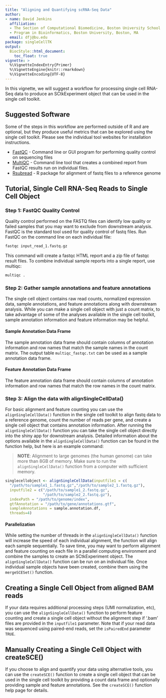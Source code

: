 ```yaml
---
title: "Aligning and Quantifying scRNA-Seq Data"
author:
- name: David Jenkins
  affiliation: 
  - The Section of Computational Biomedicine, Boston University School of Medicine, Boston, MA
  - Program in Bioinformatics, Boston University, Boston, MA
  email: dfj@bu.edu
package: singleCellTK
output: 
  BiocStyle::html_document:
    toc_float: true
vignette: >
  %\VignetteIndexEntry{Primer}
  %\VignetteEngine{knitr::rmarkdown}
  %\VignetteEncoding{UTF-8}
---
```


In this vignette, we will suggest a workflow for processing single cell RNA-Seq
data to produce an SCtkExperiment object that can be used in the single cell toolkit.

## Suggested Software

Some of the steps in this workflow are performed outside of R and are optional,
but they produce useful metrics that can be explored using the single cell
toolkit. Please see the individual tool websites for installation instructions.

* [FastQC](http://www.bioinformatics.babraham.ac.uk/projects/fastqc/) - Command
line or GUI program for performing quality control on sequencing files
* [MultiQC](http://multiqc.info/) - Command line tool that creates a combined
report from FastQC results run on individual files.
* [Rsubread](https://www.bioconductor.org/packages/release/bioc/html/Rsubread.html) - R
package for alignment of fastq files to a reference genome

## Tutorial, Single Cell RNA-Seq Reads to Single Cell Object

### Step 1: FastQC Quality Control

Quality control performed on the FASTQ files can identify low quality or failed
samples that you may want to exclude from downstream analysis. FastQC is the
standard tool used for quality control of fastq files. Run FastQC on the command
line on each individual file:

```bash
fastqc input_read_1.fastq.gz
```

This command will create a fastqc HTML report and a zip file of fastqc result
files. To combine individual sample reports into a single report, use multiqc:

```bash
multiqc .
```

### Step 2: Gather sample annotations and feature annotations

The single cell object contains raw read counts, normalized expression data,
sample annotations, and feature annotations along with downstream analysis.
While you can make a single cell object with just a count matrix, to take
advantage of some of the analyses available in the single cell toolkit, sample
annotation information and feature information may be helpful.

#### Sample Annotation Data Frame

The sample annotation data frame should contain columns of annotation
information and row names that match the sample names in the count matrix. The
output table ```multiqc_fastqc.txt``` can be used as a sample annotation data
frame.

#### Feature Annotation Data Frame

The feature annotation data frame should contain columns of annotation
information and row names that match the row names in the count matrix.

### Step 3: Align the data with alignSingleCellData()

For basic alignment and feature counting you can use the
```alignSingleCellData()``` function in the single cell toolkit to align fastq
data to a reference genome, count the number of reads per gene, and create a
single cell object that contains annotation information. After running the
```alignSingleCellData()``` function you can take the single cell object
directly into the shiny app for downstream analysis. Detailed information about
the options available in the ```alignSingleCellData()``` function can be found
in the function help, but here is an example command:

> __NOTE__: Alignment to large genomes (the human genome) can take more than
> 8GB of memory. Make sure to run the ```alignSingleCellData()``` function
> from a computer with sufficient memory.

```r
singlecellobject <- alignSingleCellData(inputfile1 = c(
  "/path/to/sample1_1.fastq.gz","/path/to/sample2_1.fastq.gz"),
  inputfile2 = c("/path/to/sample1_2.fastq.gz",
                 "/path/to/sample2_2.fastq.gz"),
  indexPath = "/path/to/genome/index",
  gtfAnnotation = "/path/to/gene/annotations.gtf",
  sampleAnnotations = sample.annotation.df,
  threads=4)
```

#### Parallelization

While setting the number of threads in the ```alignSingleCellData()``` function
will increase the speed of each individual alignment, the function will align
each sample sequentially. To save time, you may want to perform alignment and
feature counting on each file in a parallel computing environment and combine
the samples to create an SCtkExperiment object. The ```alignSingleCellData()``` function
can be run on an individual file. Once individual sample objects have been
created, combine them using the ```mergeSCESet()``` function.

## Creating a Single Cell Object from aligned BAM reads

If your data requires additional processing steps (UMI normalization, etc), you
can use the ```alignSingleCellData()``` function to perform feature counting
and create a single cell object without the alignment step if '.bam' files are
provided in the ```inputfile1``` parameter. Note that if your read data was
sequenced using paired-end reads, set the ```isPairedEnd``` parameter
```TRUE```.

## Manually Creating a Single Cell Object with createSCE()

If you choose to align and quantify your data using alternative tools, you can
use the ```createSCE()``` function to create a single cell object that can
be used in the single cell toolkit by providing a count data frame and
optionally providing sample and feature annotations. See the
```createSCE()``` function help page for details.
